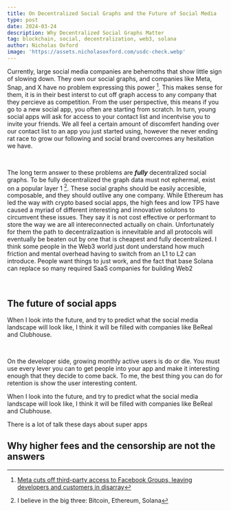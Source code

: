 ```yaml
---
title: On Decentralized Social Graphs and the Future of Social Media
type: post
date: 2024-03-24
description: Why Decentralized Social Graphs Matter
tag: blockchain, social, decentralization, web3, solana
author: Nicholas Oxford
image: 'https://assets.nicholasoxford.com/usdc-check.webp'
---
```



Currently, large social media companies are behemoths that show little sign of slowing down. They own our social graphs, and companies like Meta, Snap, and X have 
no problem expressing this power [^1]. This makes sense for them, it is in their best interst to cut off graph access to any company that they percieve 
as competition. From the user perspective, this means if you go to a new social app, you often are starting from scratch. In turn, young social apps will ask for access to your contact
list and incentvise you to invite your friends. We all feel a certain amount of discomfert handing over our contact list to an app you just started using,
however the never ending rat race to grow our following and social brand overcomes any hesitation we have. 

<br/>
    
The long term answer to these problems are ***fully*** decentralized social graphs. To be fully decentralized the graph data must not ephermal, exist on a popular layer 1 [^   2]. These social graphs should be easily accesible, composable, and they should
outlive any one company. While Ethereum has led the way with crypto based social apps, the high fees and low TPS have caused a myriad of different interesting and innovative solutons to circumvent 
these issues. They say it is not cost effective or performant to store the way we are all intereconnected actually on chain. Unfortunately for them the path to decentralizaation is innevitable and all protocols will eventually 
be beaten out by one that is cheapest and fully decentralized. I think some people in the Web3 world just dont understand how much friction and mental overhead having to switch from an L1 to L2 can introduce. 
People want things to just work, and the fact that base Solana can replace so many required SaaS companies for building Web2

<br/>

## The future of social apps

When I look into the future, and try to predict what the social media landscape will look like, I think it will be filled with companies like BeReal and Clubhouse. 

<br/>

On the developer side, growing monthly active users is do or die. You must use every lever you can to get people into your app and make it interesting enough that they decide to come back. To me,
the best thing you can do for retention is show the user interesting content. 



When I look into the future, and try to predict what the social media landscape will look like, I think it will be filled with companies like BeReal and Clubhouse. 


There is a lot of talk these days about super apps

## Why higher fees and the censorship are not the answers



[^1]: [Meta cuts off third-party access to Facebook Groups, leaving developers and customers in disarray](https://techcrunch.com/2024/02/05/meta-cuts-off-third-party-access-to-facebook-groups-leaving-developers-and-customers-in-disarray/)
[^2]: I believe in the big three: Bitcoin, Ethereum, Solana
